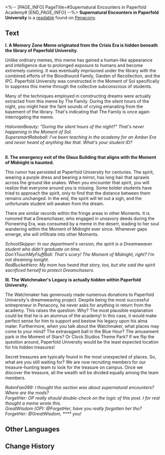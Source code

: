 <%-- [PAGE_INFO]
PageTitle=#Supernatural Encounters in Paperfold Academy#
[END_PAGE_INFO] --%>
{{Readable Infobox
|id           = 334
|partIds      = 190611
|title        = Supernatural Encounters in Paperfold University
|image        = Item Penacony Readable 4.png
|world        = Penacony
|parts        = 1
|author       = <!--to be added-->
|description  = A discussion thread regarding supernatural encounters, posted on the Paperfold University forum.
|part1        = Supernatural Encounters in Paperfold University
|source1      = {{cx|Source missing}}
|characters   = 
|factions     = 
}}
'''Supernatural Encounters in Paperfold University''' is a [[readable]] found on [[Penacony]].
<!--
==Location==
{{Map Embed|<map name>|<marker id>}}
-->
==Text==
'''I. A Memory Zone Meme originated from the Crisis Era is hidden beneath the library of Paperfold University.'''

Unlike ordinary memes, this meme has gained a human-like appearance and intelligence due to prolonged exposure to humans and become extremely cunning. It was eventually imprisoned under the library with the combined efforts of the Bloodhound Family, Garden of Recollection, and the IPC. Paperfold University was constructed in the Moment of Sol specifically to suppress this meme through the collective subconscious of students.

Many of the techniques employed in constructing dreams were actually extracted from this meme by The Family. During the silent hours of the night, you might hear the faint sounds of crying emanating from the basement of the library. That's indicating that The Family is once again interrogating the meme.

''HalovianBeauty: "During the silent hours of the night?" That's never happening in the Moment of Sol.''<br />''SupersmartRoboball: I've been teaching in the academy for an Amber Era and never heard of anything like that. What's your student ID?''

<br />'''II. The emergency exit of the Glaux Building that aligns with the Moment of Midnight is haunted.'''

This rumor has persisted at Paperfold University for centuries. The spirit, wearing a purple dress and bearing a mirror, has long hair that sprawls across the ground like snakes. When you encounter that spirit, you will realize that everyone around you is missing. Some bolder students have tried to approach the spirit, only to find that the distance between them remains unchanged. In the end, the spirit will let out a sigh, and the unfortunate student will awaken from the dream.

There are similar records within the fringe areas in other Moments. It is rumored that a Dreamchaser, who engaged in unsavory deeds during the Pioneering Era, was consumed by a meme in the desert, leading to her soul wandering within the Moment of Midnight ever since. Whenever gaps emerge, she will infiltrate into other Moments.

''SchoolSkipper: In our department's version, the spirit is a Dreamweaver student who didn't graduate on time.''<br />''Don'tTouchMyFluffBall: That's scary! The Moment of Midnight, right? I'm not dreaming tonight.''<br />''RedBucketHero: My mom has heard that story, too, but she said the spirit sacrificed herself to protect Dreamchasers.''

'''III. The Watchmaker's Legacy is actually hidden within Paperfold University.'''

The Watchmaker has generously made numerous donations to Paperfold University's dreamweaving project. Despite being the most successful entrepreneur in Penacony, he never asks for anything in return from the academy. This raises the question: Why? The most plausible explanation could be that he is an alumnus of the academy! In this case, it would make perfect sense for him to support and bestow his legacy upon his alma mater. Furthermore, when you talk about the Watchmaker, what places may come to your mind? The extravagant ball in the Blue Hour? The amusement park in the Moment of Stars? Or Clock Studios Theme Park? If we flip the question around, Paperfold University would be the least expected location for his hidden treasures!

Secret treasures are typically found in the most unexpected of places. So, what are you still waiting for? We are now recruiting members for our treasure-hunting team to look for the treasure on campus. Once we discover the treasure, all the wealth will be divided equally among the team members.

''RobinFan099: I thought this section was about supernatural encounters? Where are the mods?''<br />''ForgetHer: OP really should double-check on the logic of this post. I for real thought a meme wrote this.''<br />''GreatWisdom (OP): @ForgetHer, have you really forgotten her tho?''<br />''ForgetHer: @GreatWisdom, **** you!''

<!--
==Trivia==
* 
-->
==Other Languages==
{{Other Languages
|en   = Supernatural Encounters in Paperfold University
|zhs  = 折纸大学灵异事件征集帖
|zht  = 摺紙大學靈異事件徵求文
|ja   = 折り紙大学怪奇現象募集スレ
|ko   = 종이접기 아카데미 보물찾기 팀원 모집 공고
|es   = Encuentros sobrenaturales en la Academia de Origami
|fr   = Rencontres surnaturelles à l'Université Origami
|ru   = Необъяснимые явления в Академии оригами
|th   = โพสต์รวมเรื่องลี้ลับของมหาวิทยาลัย Paperfold
|vi   = Câu Chuyện Siêu Nhiên Ở Học Viện Gấp Giấy
|de   = Übernatürliche Begegnungen in der Origami-Akademie
|id   = Kumpulan Fenomena Supranatural di Paperfold University
|pt   = Encontros Sobrenaturais na Academia Dobradura
}}

==Change History==
{{Change History|2.1}}